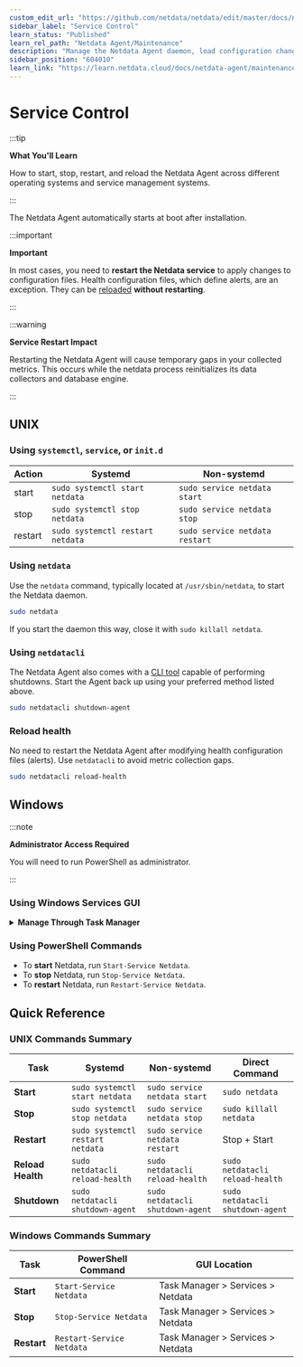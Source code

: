 ```yaml
---
custom_edit_url: "https://github.com/netdata/netdata/edit/master/docs/netdata-agent/start-stop-restart.md"
sidebar_label: "Service Control"
learn_status: "Published"
learn_rel_path: "Netdata Agent/Maintenance"
description: "Manage the Netdata Agent daemon, load configuration changes, and troubleshoot stuck processes on systemd and non-systemd nodes."
sidebar_position: "604010"
learn_link: "https://learn.netdata.cloud/docs/netdata-agent/maintenance/service-control"
---
```


# Service Control

:::tip

**What You'll Learn**

How to start, stop, restart, and reload the Netdata Agent across different operating systems and service management systems.

:::

The Netdata Agent automatically starts at boot after installation.

:::important

**Important**

In most cases, you need to **restart the Netdata service** to apply changes to configuration files. Health configuration files, which define alerts, are an exception. They can be [reloaded](#reload-health) **without restarting**.

:::

:::warning

**Service Restart Impact**

Restarting the Netdata Agent will cause temporary gaps in your collected metrics. This occurs while the netdata process reinitializes its data collectors and database engine.

:::

## UNIX

### Using `systemctl`, `service`, or `init.d`

| Action  | Systemd                          | Non-systemd                    |
|---------|----------------------------------|--------------------------------|
| start   | `sudo systemctl start netdata`   | `sudo service netdata start`   |
| stop    | `sudo systemctl stop netdata`    | `sudo service netdata stop`    |
| restart | `sudo systemctl restart netdata` | `sudo service netdata restart` |

### Using `netdata`

Use the `netdata` command, typically located at `/usr/sbin/netdata`, to start the Netdata daemon.

```bash
sudo netdata
```

If you start the daemon this way, close it with `sudo killall netdata`.

### Using `netdatacli`

The Netdata Agent also comes with a [CLI tool](/docs/netdata-agent/agent-cli) capable of performing shutdowns. Start the Agent back up using your preferred method listed above.

```bash
sudo netdatacli shutdown-agent
```

### Reload health

No need to restart the Netdata Agent after modifying health configuration files (alerts). Use `netdatacli` to avoid metric collection gaps.

```bash
sudo netdatacli reload-health
```

## Windows

:::note

**Administrator Access Required**

You will need to run PowerShell as administrator.

:::

### Using Windows Services GUI

<details>
<summary><strong>Manage Through Task Manager</strong></summary><br/>

If you prefer to manage the Agent through the GUI, you can start-stop and restart the `Netdata` service from the "Services" tab of Task Manager.

<br/>
</details>

### Using PowerShell Commands

- To **start** Netdata, run `Start-Service Netdata`.
- To **stop** Netdata, run `Stop-Service Netdata`.
- To **restart** Netdata, run `Restart-Service Netdata`.

## Quick Reference

### UNIX Commands Summary

| Task              | Systemd                          | Non-systemd                      | Direct Command                   |
|-------------------|----------------------------------|----------------------------------|----------------------------------|
| **Start**         | `sudo systemctl start netdata`   | `sudo service netdata start`     | `sudo netdata`                   |
| **Stop**          | `sudo systemctl stop netdata`    | `sudo service netdata stop`      | `sudo killall netdata`           |
| **Restart**       | `sudo systemctl restart netdata` | `sudo service netdata restart`   | Stop + Start                     |
| **Reload Health** | `sudo netdatacli reload-health`  | `sudo netdatacli reload-health`  | `sudo netdatacli reload-health`  |
| **Shutdown**      | `sudo netdatacli shutdown-agent` | `sudo netdatacli shutdown-agent` | `sudo netdatacli shutdown-agent` |

### Windows Commands Summary

| Task        | PowerShell Command        | GUI Location                      |
|-------------|---------------------------|-----------------------------------|
| **Start**   | `Start-Service Netdata`   | Task Manager > Services > Netdata |
| **Stop**    | `Stop-Service Netdata`    | Task Manager > Services > Netdata |
| **Restart** | `Restart-Service Netdata` | Task Manager > Services > Netdata |
